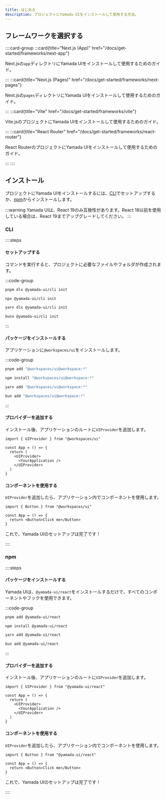 ```yaml
---
title: はじめる
description: プロジェクトにYamada UIをインストールして使用する方法。
---
```


## フレームワークを選択する

::::card-group
:::card{title="Next.js (App)" href="/docs/get-started/frameworks/next-app"}

Next.jsの`app`ディレクトリにYamada UIをインストールして使用するためのガイド。

:::
:::card{title="Next.js (Pages)" href="/docs/get-started/frameworks/next-pages"}

Next.jsの`pages`ディレクトリにYamada UIをインストールして使用するためのガイド。

:::
:::card{title="Vite" href="/docs/get-started/frameworks/vite"}

Vite.jsのプロジェクトにYamada UIをインストールして使用するためのガイド。

:::
:::card{title="React Router" href="/docs/get-started/frameworks/react-router"}

React RouterのプロジェクトにYamada UIをインストールして使用するためのガイド。

:::
::::

## インストール

プロジェクトにYamada UIをインストールするには、[CLI](/docs/get-started/cli)でセットアップするか、[npm](https://www.npmjs.com)からインストールします。

:::warning
Yamada UIは、React 19のみ互換性があります。React 18以前を使用している場合は、React 19までアップグレードしてください。
:::

### CLI

::::steps

#### セットアップする

コマンドを実行すると、プロジェクトに必要なファイルやフォルダが作成されます。

:::code-group

```bash [pnpm]
pnpm dlx @yamada-ui/cli init
```

```bash [npm]
npx @yamada-ui/cli init
```

```bash [yarn]
yarn dlx @yamada-ui/cli init
```

```bash [bun]
bunx @yamada-ui/cli init
```

:::

#### パッケージをインストールする

アプリケーションに`@workspaces/ui`をインストールします。

:::code-group

```bash [pnpm]
pnpm add "@workspaces/ui@workspace:*"
```

```bash [npm]
npm install "@workspaces/ui@workspace:*"
```

```bash [yarn]
yarn add "@workspaces/ui@workspace:*"
```

```bash [bun]
bun add "@workspaces/ui@workspace:*"
```

:::

#### プロバイダーを追加する

インストール後、アプリケーションのルートに`UIProvider`を追加します。

```tsx {1,5,7}
import { UIProvider } from "@workspaces/ui"

const App = () => {
  return (
    <UIProvider>
      <YourApplication />
    </UIProvider>
  )
}
```

#### コンポーネントを使用する

`UIProvider`を追加したら、アプリケーション内でコンポーネントを使用します。

```tsx {1,4}
import { Button } from "@workspaces/ui"

const App = () => {
  return <Button>Click me</Button>
}
```

これで、Yamada UIのセットアップは完了です！

::::

### npm

::::steps

#### パッケージをインストールする

Yamada UIは、`@yamada-ui/react`をインストールするだけで、すべてのコンポーネントやフックを使用できます。

:::code-group

```bash [pnpm]
pnpm add @yamada-ui/react
```

```bash [npm]
npm install @yamada-ui/react
```

```bash [yarn]
yarn add @yamada-ui/react
```

```bash [bun]
bun add @yamada-ui/react
```

:::

#### プロバイダーを追加する

インストール後、アプリケーションのルートに`UIProvider`を追加します。

```tsx {1,5,7}
import { UIProvider } from "@yamada-ui/react"

const App = () => {
  return (
    <UIProvider>
      <YourApplication />
    </UIProvider>
  )
}
```

#### コンポーネントを使用する

`UIProvider`を追加したら、アプリケーション内でコンポーネントを使用します。

```tsx {1,4}
import { Button } from "@yamada-ui/react"

const App = () => {
  return <Button>Click me</Button>
}
```

これで、Yamada UIのセットアップは完了です！

::::
